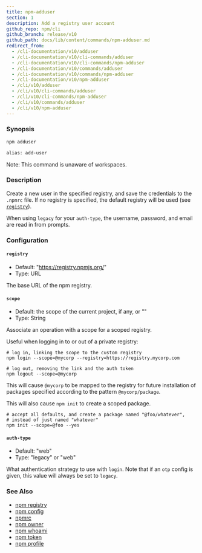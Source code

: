 ```yaml
---
title: npm-adduser
section: 1
description: Add a registry user account
github_repo: npm/cli
github_branch: release/v10
github_path: docs/lib/content/commands/npm-adduser.md
redirect_from:
  - /cli-documentation/v10/adduser
  - /cli-documentation/v10/cli-commands/adduser
  - /cli-documentation/v10/cli-commands/npm-adduser
  - /cli-documentation/v10/commands/adduser
  - /cli-documentation/v10/commands/npm-adduser
  - /cli-documentation/v10/npm-adduser
  - /cli/v10/adduser
  - /cli/v10/cli-commands/adduser
  - /cli/v10/cli-commands/npm-adduser
  - /cli/v10/commands/adduser
  - /cli/v10/npm-adduser
---
```


### Synopsis

```bash
npm adduser

alias: add-user
```

Note: This command is unaware of workspaces.

### Description

Create a new user in the specified registry, and save the credentials to the `.npmrc` file. If no registry is specified, the default registry will be used (see [`registry`](/cli/v10/using-npm/registry)).

When using `legacy` for your `auth-type`, the username, password, and email are read in from prompts.

### Configuration

#### `registry`

- Default: "https://registry.npmjs.org/"
- Type: URL

The base URL of the npm registry.

#### `scope`

- Default: the scope of the current project, if any, or ""
- Type: String

Associate an operation with a scope for a scoped registry.

Useful when logging in to or out of a private registry:

```
# log in, linking the scope to the custom registry
npm login --scope=@mycorp --registry=https://registry.mycorp.com

# log out, removing the link and the auth token
npm logout --scope=@mycorp
```

This will cause `@mycorp` to be mapped to the registry for future installation of packages specified according to the pattern `@mycorp/package`.

This will also cause `npm init` to create a scoped package.

```
# accept all defaults, and create a package named "@foo/whatever",
# instead of just named "whatever"
npm init --scope=@foo --yes
```

#### `auth-type`

- Default: "web"
- Type: "legacy" or "web"

What authentication strategy to use with `login`. Note that if an `otp` config is given, this value will always be set to `legacy`.

### See Also

- [npm registry](/cli/v10/using-npm/registry)
- [npm config](/cli/v10/commands/npm-config)
- [npmrc](/cli/v10/configuring-npm/npmrc)
- [npm owner](/cli/v10/commands/npm-owner)
- [npm whoami](/cli/v10/commands/npm-whoami)
- [npm token](/cli/v10/commands/npm-token)
- [npm profile](/cli/v10/commands/npm-profile)
